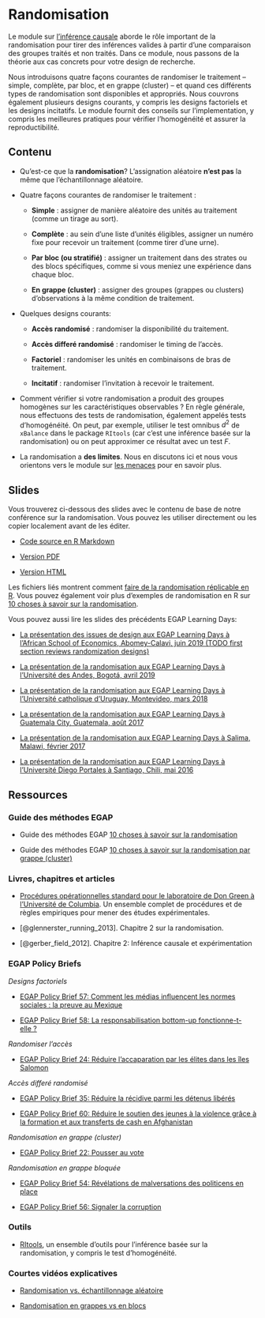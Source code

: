 # Randomisation {.tabset}

Le module sur [l'inférence causale](causal-inference.html) aborde le rôle important de la randomisation pour tirer des inférences valides à partir d'une comparaison des groupes traités et non traités. Dans ce module, nous passons de la théorie aux cas concrets pour votre design de recherche.

Nous introduisons quatre façons courantes de randomiser le traitement -- simple, complète, par bloc, et en grappe (cluster) -- et quand ces différents types de randomisation sont disponibles et appropriés.  Nous couvrons également plusieurs designs courants, y compris les designs factoriels et les designs incitatifs.  Le module fournit des conseils sur l'implementation, y compris les meilleures pratiques pour vérifier l'homogénéité et assurer la reproductibilité.

## Contenu

- Qu'est-ce que la **randomisation**? L'assignation aléatoire **n'est pas** la même que l'échantillonnage aléatoire.

- Quatre façons courantes de randomiser le traitement :

    - **Simple** : assigner de manière aléatoire des unités au traitement (comme un tirage au sort).

    - **Complète** : au sein d'une liste d'unités éligibles, assigner un numéro fixe pour recevoir un traitement (comme tirer d'une urne).

    - **Par bloc (ou stratifié)** : assigner un traitement dans des strates ou des blocs spécifiques, comme si vous meniez une expérience dans chaque bloc.
      
    - **En grappe (cluster)** : assigner des groupes (grappes ou clusters) d'observations à la même condition de traitement.
    
    
- Quelques designs courants:
    
    - **Accès randomisé** : randomiser la disponibilité du traitement.
    
    - **Accès differé randomisé** : randomiser le timing de l'accès.
    
    - **Factoriel** : randomiser les unités en combinaisons de bras de traitement.
    
    - **Incitatif** : randomiser l'invitation à recevoir le traitement.

- Comment vérifier si votre randomisation a produit des groupes homogènes sur les caractéristiques observables ? En règle générale, nous effectuons des tests de randomisation, également appelés tests d'homogénéité. On peut, par exemple, utiliser le test omnibus $d^2$ de `xBalance` dans le package `RItools` (car c'est une inférence basée sur la randomisation) ou on peut approximer ce résultat avec un test $F$.

- La randomisation a **des limites**.  Nous en discutons ici et nous vous orientons vers le module sur [les menaces](threats-to-internal-validity-of-randomized-experiments.html) pour en savoir plus.

## Slides

Vous trouverez ci-dessous des slides avec le contenu de base de notre conférence sur la randomisation. Vous pouvez les utiliser directement ou les copier localement avant de les éditer.

- [Code source en R Markdown](https://egap.github.io/learningdays-resources/Slides/randomization-slides.Rmd)

- [Version PDF](https://egap.github.io/learningdays-resources/Slides/randomization-slides.pdf)

- [Version HTML](https://egap.github.io/learningdays-resources/Slides/randomization-slides.html)

Les fichiers liés montrent comment [faire de la randomisation réplicable en R](https://egap.github.io/learningdays-resources/Exercises/randomization-exercises.Rmd). 
Vous pouvez également voir plus d'exemples de randomisation en R sur [10 choses à savoir sur la randomisation](https://egap.org/resource/10-things-to-know-about-randomization/).

Vous pouvez aussi lire les slides des précédents EGAP Learning Days:

- [La présentation des issues de design aux EGAP Learning Days à l'African School of Economics, Abomey-Calavi, juin 2019 (TODO first section reviews randomization designs)](https://egap.github.io/learningdays-resources/Slides/Examples/threats-benin.pdf)

- [La présentation de la randomisation aux EGAP Learning Days à l'Université des Andes, Bogotá, avril 2019](https://egap.github.io/learningdays-resources/Slides/Examples/randomization-bogota.pdf)

- [La présentation de la randomisation aux EGAP Learning Days à l'Université catholique d'Uruguay, Montevideo, mars 2018](https://egap.github.io/learningdays-resources/Slides/Examples/randomization-montevideo.pdf)

- [La présentation de la randomisation aux EGAP Learning Days à Guatemala City, Guatemala, août 2017](https://egap.github.io/learningdays-resources/Slides/Examples/randomization-guatemala.pdf)

- [La présentation de la randomisation aux EGAP Learning Days à Salima, Malawi, février 2017](https://egap.github.io/learningdays-resources/Slides/Examples/randomization-malawi.pdf)

- [La présentation de la randomisation aux EGAP Learning Days à l'Université Diego Portales à Santiago, Chili, mai 2016](https://egap.github.io/learningdays-resources/Slides/Examples/randomization-santiago.pdf)


## Ressources

### Guide des méthodes EGAP

- Guide des méthodes EGAP [10 choses à savoir sur la randomisation](https://egap.org/resource/10-things-to-know-about-randomization/)

- Guide des méthodes EGAP [10 choses à savoir sur la randomisation par grappe (cluster)](https://egap.org/resource/10-things-to-know-about-cluster-randomization/)

### Livres, chapitres et articles

- [Procédures opérationnelles standard pour le laboratoire de Don Green à l'Université de Columbia](https://github.com/acoppock/Green-Lab-SOP). Un ensemble complet de procédures et de règles empiriques pour mener des études expérimentales.

- [@glennerster_running_2013]. Chapitre 2 sur la randomisation.

- [@gerber_field_2012]. Chapitre 2: Inférence causale et expérimentation

### EGAP Policy Briefs

*Designs factoriels*

- [EGAP Policy Brief 57: Comment les médias influencent les normes sociales : la preuve au Mexique](https://egap.org/resource/how-media-influence-social-norms-evidence-from-mexico/)

- [EGAP Policy Brief 58: La responsabilisation bottom-up fonctionne-t-elle ?](https://egap.org/resource/does-bottom-up-accountability-work-evidence-from-uganda/)

*Randomiser l'accès*

- [EGAP Policy Brief 24: Réduire l'accaparation par les élites dans les îles Salomon](https://egap.org/resource/brief-24-reducing-elite-capture-in-the-solomon-islands/)

*Accès differé randomisé*

  - [EGAP Policy Brief 35: Réduire la récidive parmi les détenus libérés](https://egap.org/resource/brief-35-reducing-reconvictions-among-released-prisoners/)

  - [EGAP Policy Brief 60: Réduire le soutien des jeunes à la violence grâce à la formation et aux transferts de cash en Afghanistan](https://egap.org/resource/reducing-youth-support-for-violence-through-training-and-cash-transfers-in-afghanistan/)

*Randomisation en grappe (cluster)*

  - [EGAP Policy Brief 22: Pousser au vote](https://egap.org/resource/brief-22-getting-out-the-vote/)

*Randomisation en grappe bloquée*

  - [EGAP Policy Brief 54: Révélations de malversations des politicens en place](https://egap.org/resource/evidence-from-mexico-the-effect-of-incumbent-malfeasance-revelations/)

  - [EGAP Policy Brief 56: Signaler la corruption](https://egap.org/resource/reporting-corruption-in-nigeria-testing-the-effects-of-norms-nudges/)


### Outils

- [RItools](https://cran.r-project.org/web/packages/RItools/index.html), un ensemble d'outils pour l'inférence basée sur la randomisation, y compris le test d'homogénéité.


### Courtes vidéos explicatives

 - [Randomisation vs. échantillonnage aléatoire](https://www.youtu.be/02A61b3hxvA)
 
 - [Randomisation en grappes vs en blocs](https://www.youtu.be/bL2U9z8hX1k)
 
